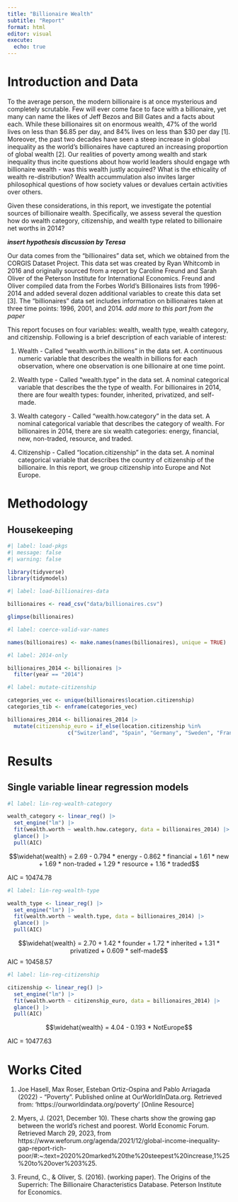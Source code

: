 ```yaml
---
title: "Billionaire Wealth"
subtitle: "Report"
format: html
editor: visual
execute:
  echo: true
---
```


# Introduction and Data

To the average person, the modern billionaire is at once mysterious and completely scrutable. Few will ever come face to face with a billionaire, yet many can name the likes of Jeff Bezos and Bill Gates and a facts about each. While these billionaires sit on enormous wealth, 47% of the world lives on less than $6.85 per day, and 84% lives on less than $30 per day [1]. Moreover, the past two decades have seen a steep increase in global inequality as the world's billionaires have captured an increasing proportion of global wealth [2]. Our realities of poverty among wealth and stark inequality thus incite questions about how world leaders should engage wth billionaire wealth - was this wealth justly acquired? What is the ethicality of wealth re-distribution? Wealth accummulation also invites larger philosophical questions of how society values or devalues certain activities over others. 

Given these considerations, in this report, we investigate the potential sources of billionaire wealth. Specifically, we assess several the question how do wealth category, citizenship, and wealth type related to billionaire net worths in 2014? 

***insert hypothesis discussion by Teresa***

Our data comes from the "billionaires" data set, which we obtained from the CORGIS Dataset Project. This data set was created by Ryan Whitcomb in 2016 and originally sourced from a report by Caroline Freund and Sarah Oliver of the Peterson Institute for International Economics. Freund and Oliver compiled data from the Forbes World's Billionaires lists from 1996-2014 and added several dozen additional variables to create this data set [3]. The "billionaires" data set includes information on billionaires taken at three time points: 1996, 2001, and 2014. *add more to this part from the paper*

This report focuses on four variables: wealth, wealth type, wealth category, and citizenship. Following is a brief description of each variable of interest:

1. Wealth - Called "wealth.worth.in.billions" in the data set. A continuous numeric variable that describes the wealth in billions for each observation, where one observation is one billionaire at one time point. 

2. Wealth type - Called "wealth.type" in the data set. A nominal categorical variable that describes the the type of wealth. For billionaires in 2014, there are four wealth types: founder, inherited, privatized, and self-made. 

3. Wealth category - Called "wealth.how.category" in the data set. A nominal categorical variable that describes the category of wealth. For billionaires in 2014, there are six wealth categories: energy, financial, new, non-traded, resource, and traded. 

4. Citizenship - Called "location.citizenship" in the data set. A nominal categorical variable that describes the country of citizenship of the billionaire. In this report, we group citizenship into Europe and Not Europe. 

# Methodology
## Housekeeping
```r
#| label: load-pkgs
#| message: false
#| warning: false

library(tidyverse)
library(tidymodels)

```

```r
#| label: load-billionaires-data

billionaires <- read_csv("data/billionaires.csv")

glimpse(billionaires)
```

```r
#l label: coerce-valid-var-names

names(billionaires) <- make.names(names(billionaires), unique = TRUE)
```

```r
#l label: 2014-only

billionaires_2014 <- billionaires |>
  filter(year == "2014")
```

```r
#l label: mutate-citizenship

categories_vec <- unique(billionaires$location.citizenship)
categories_tib <- enframe(categories_vec)

billionaires_2014 <- billionaires_2014 |>
  mutate(citizenship_euro = if_else(location.citizenship %in% 
                   c("Switzerland", "Spain", "Germany", "Sweden", "France", "Italy", "Russia", "United Kingdom", "Turkey", "Netherlands", "Greece", "Ireland", "Ukraine", "Czech Republic", "Denmark", "Austria", "Portugal", "Liechtenstein", "Norway", "Belgium", "Poland", "Finland", "Guernsey", "Romania", "Lithuania"), "Europe", "Not Europe"))
```

# Results
## Single variable linear regression models

```r
#l label: lin-reg-wealth-category

wealth_category <- linear_reg() |>
  set_engine("lm") |>
  fit(wealth.worth ~ wealth.how.category, data = billionaires_2014) |>
  glance() |>
  pull(AIC)

```

$$\widehat{wealth} = 2.69 - 0.794 * energy - 0.862 * financial + 1.61 * new
+ 1.69 * non-traded + 1.29 * resource + 1.16 * traded$$

AIC = 10474.78

```r
#l label: lin-reg-wealth-type

wealth_type <- linear_reg() |>
  set_engine("lm") |>
  fit(wealth.worth ~ wealth.type, data = billionaires_2014) |>
  glance() |>
  pull(AIC)

```

$$\widehat{wealth} = 2.70 + 1.42 * founder + 1.72 * inherited + 1.31 * privatized + 0.609 * self-made$$
AIC = 10458.57

```r
#l label: lin-reg-citizenship

citizenship <- linear_reg() |>
  set_engine("lm") |>
  fit(wealth.worth ~ citizenship_euro, data = billionaires_2014) |>
  glance() |>
  pull(AIC)
```

$$\widehat{wealth} = 4.04 - 0.193 * NotEurope$$

AIC = 10477.63

# Works Cited
1. Joe Hasell, Max Roser, Esteban Ortiz-Ospina and Pablo Arriagada (2022) - "Poverty". Published online at OurWorldInData.org. Retrieved from: 'https://ourworldindata.org/poverty' [Online Resource]

2. Myers, J. (2021, December 10). These charts show the growing gap between the world's richest and poorest. World Economic Forum. Retrieved March 29, 2023, from https://www.weforum.org/agenda/2021/12/global-income-inequality-gap-report-rich-poor/#:~:text=2020%20marked%20the%20steepest%20increase,1%25%20to%20over%203%25. 

3. Freund, C., &amp; Oliver, S. (2016). (working paper). The Origins of the Superrich: The Billionaire Characteristics Database. Peterson Institute for Economics. 
